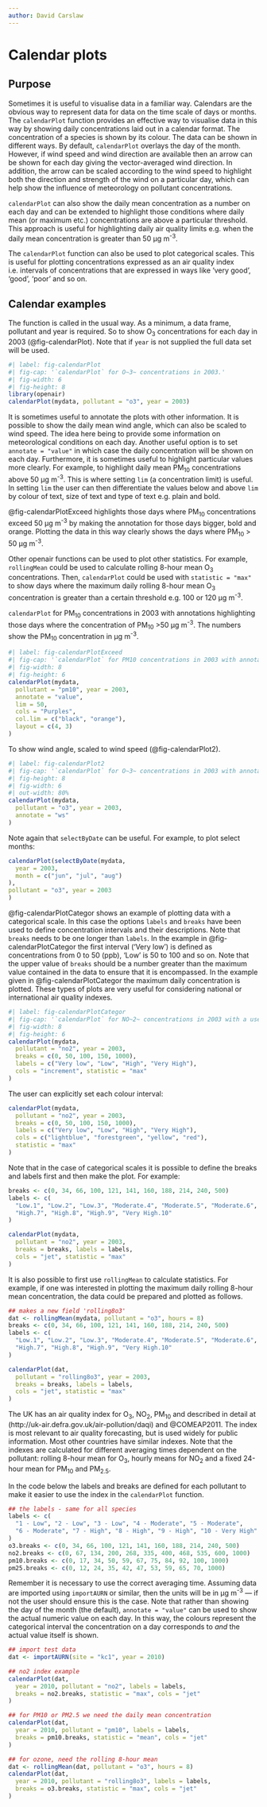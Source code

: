 ```yaml
---
author: David Carslaw
---
```


# Calendar plots {#sec-calendarPlot}

## Purpose

Sometimes it is useful to visualise data in a familiar way. Calendars are the obvious way to represent data for data on the time scale of days or months. The `calendarPlot` function provides an effective way to visualise data in this way by showing daily concentrations laid out in a calendar format. The concentration of a species is shown by its colour. The data can be shown in different ways. By default, `calendarPlot` overlays the day of the month. However, if wind speed and wind direction are available then an arrow can be shown for each day giving the vector-averaged wind direction. In addition, the arrow can be scaled according to the wind speed to highlight both the direction and strength of the wind on a particular day, which can help show the influence of meteorology on pollutant concentrations.

`calendarPlot` can also show the daily mean concentration as a number on each day and can be extended to highlight those conditions where daily mean (or maximum etc.) concentrations are above a particular threshold. This approach is useful for highlighting daily air quality limits e.g. when the daily mean concentration is greater than 50 μg m^-3^.

The `calendarPlot` function can also be used to plot categorical scales. This is useful for plotting concentrations expressed as an air quality index i.e. intervals of concentrations that are expressed in ways like 'very good', 'good', 'poor' and so on.

## Calendar examples

The function is called in the usual way. As a minimum, a data frame, pollutant and year is required. So to show O~3~ concentrations for each day in 2003 (@fig-calendarPlot). Note that if `year` is not supplied the full data set will be used.

```r
#| label: fig-calendarPlot
#| fig-cap: '`calendarPlot` for O~3~ concentrations in 2003.'
#| fig-width: 6
#| fig-height: 8
library(openair)
calendarPlot(mydata, pollutant = "o3", year = 2003)
```

It is sometimes useful to annotate the plots with other information. It is possible to show the daily mean wind angle, which can also be scaled to wind speed. The idea here being to provide some information on meteorological conditions on each day. Another useful option is to set `annotate = "value"` in which case the daily concentration will be shown on each day. Furthermore, it is sometimes useful to highlight particular values more clearly. For example, to highlight daily mean PM~10~ concentrations above 50 μg m^-3^. This is where setting `lim` (a concentration limit) is useful. In setting `lim` the user can then differentiate the values below and above `lim` by colour of text, size of text and type of text e.g. plain and bold.

@fig-calendarPlotExceed highlights those days where PM~10~ concentrations exceed 50 μg m^-3^ by making the annotation for those days bigger, bold and orange. Plotting the data in this way clearly shows the days where PM~10~ \> 50 μg m^-3^.

Other [openair]{.pkg} functions can be used to plot other statistics. For example, `rollingMean` could be used to calculate rolling 8-hour mean O~3~ concentrations. Then, `calendarPlot` could be used with `statistic = "max"` to show days where the maximum daily rolling 8-hour mean O~3~ concentration is greater than a certain threshold e.g. 100 or 120 μg m^-3^.

`calendarPlot` for PM~10~ concentrations in 2003 with annotations highlighting those days where the concentration of PM~10~ \>50 μg m^-3^. The numbers show the PM~10~ concentration in μg m^-3^.

```r
#| label: fig-calendarPlotExceed
#| fig-cap: '`calendarPlot` for PM10 concentrations in 2003 with annotations highlighting those days where the concentration of PM~10~ >50 μg m^-3^. The numbers show the PM~10~ concentration in μg m^-3^.'
#| fig-width: 8
#| fig-height: 6
calendarPlot(mydata,
  pollutant = "pm10", year = 2003,
  annotate = "value",
  lim = 50,
  cols = "Purples",
  col.lim = c("black", "orange"),
  layout = c(4, 3)
)
```

To show wind angle, scaled to wind speed (@fig-calendarPlot2).

```r
#| label: fig-calendarPlot2
#| fig-cap: '`calendarPlot` for O~3~ concentrations in 2003 with annotations showing wind angle scaled to wind speed i.e. the longer the arrow, the higher the wind speed. It shows for example high O~3~ concentrations on the 17 and 18th of April were associated with strong north-easterly winds.'
#| fig-height: 8
#| fig-width: 6
#| out-width: 80%
calendarPlot(mydata,
  pollutant = "o3", year = 2003,
  annotate = "ws"
)
```

Note again that `selectByDate` can be useful. For example, to plot select months:

```r
calendarPlot(selectByDate(mydata,
  year = 2003,
  month = c("jun", "jul", "aug")
),
pollutant = "o3", year = 2003
)
```

@fig-calendarPlotCategor shows an example of plotting data with a categorical scale. In this case the options `labels` and `breaks` have been used to define concentration intervals and their descriptions. Note that `breaks` needs to be one longer than `labels`. In the example in @fig-calendarPlotCategor the first interval ('Very low') is defined as concentrations from 0 to 50 (ppb), 'Low' is 50 to 100 and so on. Note that the upper value of `breaks` should be a number greater than the maximum value contained in the data to ensure that it is encompassed. In the example given in @fig-calendarPlotCategor the maximum daily concentration is plotted. These types of plots are very useful for considering national or international air quality indexes.

```r
#| label: fig-calendarPlotCategor
#| fig-cap: '`calendarPlot` for NO~2~ concentrations in 2003 with a user-defined categorical scale.'
#| fig-width: 8
#| fig-height: 6
calendarPlot(mydata,
  pollutant = "no2", year = 2003,
  breaks = c(0, 50, 100, 150, 1000),
  labels = c("Very low", "Low", "High", "Very High"),
  cols = "increment", statistic = "max"
)
```

The user can explicitly set each colour interval:

```r
calendarPlot(mydata,
  pollutant = "no2", year = 2003,
  breaks = c(0, 50, 100, 150, 1000),
  labels = c("Very low", "Low", "High", "Very High"),
  cols = c("lightblue", "forestgreen", "yellow", "red"),
  statistic = "max"
)
```

Note that in the case of categorical scales it is possible to define the breaks and labels first and then make the plot. For example:

```r
breaks <- c(0, 34, 66, 100, 121, 141, 160, 188, 214, 240, 500)
labels <- c(
  "Low.1", "Low.2", "Low.3", "Moderate.4", "Moderate.5", "Moderate.6",
  "High.7", "High.8", "High.9", "Very High.10"
)

calendarPlot(mydata,
  pollutant = "no2", year = 2003,
  breaks = breaks, labels = labels,
  cols = "jet", statistic = "max"
)
```

It is also possible to first use `rollingMean` to calculate statistics. For example, if one was interested in plotting the maximum daily rolling 8-hour mean concentration, the data could be prepared and plotted as follows.

```r
## makes a new field 'rolling8o3'
dat <- rollingMean(mydata, pollutant = "o3", hours = 8)
breaks <- c(0, 34, 66, 100, 121, 141, 160, 188, 214, 240, 500)
labels <- c(
  "Low.1", "Low.2", "Low.3", "Moderate.4", "Moderate.5", "Moderate.6",
  "High.7", "High.8", "High.9", "Very High.10"
)

calendarPlot(dat,
  pollutant = "rolling8o3", year = 2003,
  breaks = breaks, labels = labels,
  cols = "jet", statistic = "max"
)
```

The UK has an air quality index for O~3~, NO~2~, PM~10~ and \pmtwo described in detail at (http://uk-air.defra.gov.uk/air-pollution/daqi) and @COMEAP2011. The index is most relevant to air quality forecasting, but is used widely for public information. Most other countries have similar indexes. Note that the indexes are calculated for different averaging times dependent on the pollutant: rolling 8-hour mean for O~3~, hourly means for NO~2~ and a fixed 24-hour mean for PM~10~ and PM~2.5~.

In the code below the labels and breaks are defined for each pollutant to make it easier to use the index in the `calendarPlot` function.

```r
## the labels - same for all species
labels <- c(
  "1 - Low", "2 - Low", "3 - Low", "4 - Moderate", "5 - Moderate",
  "6 - Moderate", "7 - High", "8 - High", "9 - High", "10 - Very High"
)
o3.breaks <- c(0, 34, 66, 100, 121, 141, 160, 188, 214, 240, 500)
no2.breaks <- c(0, 67, 134, 200, 268, 335, 400, 468, 535, 600, 1000)
pm10.breaks <- c(0, 17, 34, 50, 59, 67, 75, 84, 92, 100, 1000)
pm25.breaks <- c(0, 12, 24, 35, 42, 47, 53, 59, 65, 70, 1000)
```

Remember it is necessary to use the correct averaging time. Assuming data are imported using `importAURN` or similar, then the units will be in μg m^-3^ --- if not the user should ensure this is the case. Note that rather than showing the day of the month (the default), `annotate = "value"` can be used to show the actual numeric value on each day. In this way, the colours represent the categorical interval the concentration on a day corresponds to *and* the actual value itself is shown.

```r
## import test data
dat <- importAURN(site = "kc1", year = 2010)

## no2 index example
calendarPlot(dat,
  year = 2010, pollutant = "no2", labels = labels,
  breaks = no2.breaks, statistic = "max", cols = "jet"
)

## for PM10 or PM2.5 we need the daily mean concentration
calendarPlot(dat,
  year = 2010, pollutant = "pm10", labels = labels,
  breaks = pm10.breaks, statistic = "mean", cols = "jet"
)

## for ozone, need the rolling 8-hour mean
dat <- rollingMean(dat, pollutant = "o3", hours = 8)
calendarPlot(dat,
  year = 2010, pollutant = "rolling8o3", labels = labels,
  breaks = o3.breaks, statistic = "max", cols = "jet"
)
```
